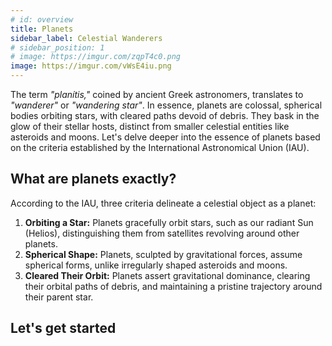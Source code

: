 ```yaml
---
# id: overview
title: Planets
sidebar_label: Celestial Wanderers
# sidebar_position: 1
# image: https://imgur.com/zqpT4c0.png
image: https://imgur.com/vWsE4iu.png
---
```





The term _"planítis,"_ coined by ancient Greek astronomers, translates to _"wanderer"_ or _"wandering star"_. In essence, planets are colossal, spherical bodies orbiting stars, with cleared paths devoid of debris. They bask in the glow of their stellar hosts, distinct from smaller celestial entities like asteroids and moons. Let's delve deeper into the essence of planets based on the criteria established by the International Astronomical Union (IAU).

## What are planets exactly?

According to the IAU, three criteria delineate a celestial object as a planet:

1. **Orbiting a Star:** Planets gracefully orbit stars, such as our radiant Sun (Helios), distinguishing them from satellites revolving around other planets.
2. **Spherical Shape:** Planets, sculpted by gravitational forces, assume spherical forms, unlike irregularly shaped asteroids and moons.
3. **Cleared Their Orbit:** Planets assert gravitational dominance, clearing their orbital paths of debris, and maintaining a pristine trajectory around their parent star.

## Let's get started

<DocCardList />

<!-- :::warning[]

<details>
  <summary>Don't open until you are ready</summary>
  <div>
    <div>


T-10 seconds to liftoff

Mission Control: "Attention all personnel, we are now T-10 seconds to liftoff. Prepare for launch sequence initiation."

Engineers and technicians double-check systems and confirm readiness.

Mission Control: "All systems are green, and we are go for launch. Initiating final countdown sequence."

Attention turns to monitoring vital signs of the spacecraft.

Mission Control: "T-5 seconds... 4... 3... 2... 1... Ignition sequence initiated. Liftoff!"

Cheers erupt in the control room as the spacecraft begins its journey into the cosmos.
    </div>
    <br />
  </div>
</details>

::: -->


<!-- <DocCardList /> -->

